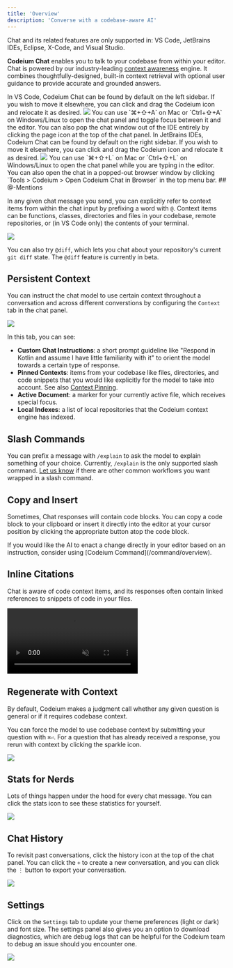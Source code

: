 ```yaml
---
title: 'Overview'
description: 'Converse with a codebase-aware AI'
---
```


<Note>
Chat and its related features are only supported in: VS Code, JetBrains IDEs, Eclipse, X-Code, and Visual Studio.
</Note>

**Codeium Chat** enables you to talk to your codebase from within your editor. 
Chat is powered by our industry-leading [context awareness](/context-awareness/overview.mdx) engine.
It combines thoughtfully-designed, built-in context retrieval with optional user guidance to provide accurate and grounded answers.

<Tabs>
  <Tab title="VS Code">
    In VS Code, Codeium Chat can be found by default on the left sidebar.
    If you wish to move it elsewhere, you can click and drag the Codeium icon and relocate it as desired.
    <Frame>
      <img src="/assets/chat_vscode_where_to_find.png"/>
    </Frame>
    You can use `⌘+⇧+A` on Mac or `Ctrl+⇧+A` on Windows/Linux to open the chat panel and toggle focus between it and the editor.
    You can also pop the chat window out of the IDE entirely by clicking the page icon at the top of the chat panel.
  </Tab>
  <Tab title="JetBrains">
    In JetBrains IDEs, Codeium Chat can be found by default on the right sidebar.
    If you wish to move it elsewhere, you can click and drag the Codeium icon and relocate it as desired.
    <Frame>
      <img src="/assets/chat_jetbrains_where_to_find.png"/>
    </Frame>
    You can use `⌘+⇧+L` on Mac or `Ctrl+⇧+L` on Windows/Linux to open the chat panel while you are typing in the editor.
    You can also open the chat in a popped-out browser window by clicking `Tools > Codeium > Open Codeium Chat in Browser` in the top menu bar.
  </Tab>
</Tabs>
## @-Mentions 

In any given chat message you send, you can explicitly refer to context items from within the chat input by prefixing a word with `@`.
Context items can be functions, classes, directories and files in your codebase, remote repositories, or (in VS Code only) the contents of your terminal.

<Frame>
  <img src="/assets/at_mentions.png"/>
</Frame>

You can also try `@diff`, which lets you chat about your repository's current `git diff` state.
The `@diff` feature is currently in beta.

## Persistent Context

You can instruct the chat model to use certain context throughout a conversation and across different converstions
by configuring the `Context` tab in the chat panel.

<Frame caption="Chat shows you the context it is considering.">
  <img src="/assets/chat_context.png"/>
</Frame>

In this tab, you can see:
- **Custom Chat Instructions**: a short prompt guideline like "Respond in Kotlin and assume I have little familiarity with it" to orient the model towards a certain type of response.
- **Pinned Contexts**: items from your codebase like files, directories, and code snippets that you would like explicitly for the model to take into account.
  See also [Context Pinning](/context-awareness/context-pinning).
- **Active Document**: a marker for your currently active file, which receives special focus.
- **Local Indexes**: a list of local repositories that the Codeium context engine has indexed.

## Slash Commands

You can prefix a message with `/explain` to ask the model to explain something of your choice.
Currently, `/explain` is the only supported slash command.
[Let us know](https://codeium.canny.io/feature-requests/) if there are other common workflows you want wrapped in a slash command.

## Copy and Insert

Sometimes, Chat responses will contain code blocks. You can copy a code block to your clipboard or insert it directly into the editor
at your cursor position by clicking the appropriate button atop the code block.

<Note>
  If you would like the AI to enact a change directly in your editor based on an instruction,
  consider using [Codeium Command](/command/overview).
</Note>

## Inline Citations

Chat is aware of code context items, and its responses often contain linked references to snippets of code in your files.

<Frame>
  <video
    autoPlay
    muted
    loop
    playsInline
    src="https://exafunction.github.io/public/videos/chat/inline-citations.mp4">
  </video>
</Frame>

## Regenerate with Context

By default, Codeium makes a judgment call whether any given question is general or if it requires codebase context. 

You can force the model to use codebase context by submitting your question with `⌘⏎`.
For a question that has already received a response, you rerun with context by clicking the sparkle icon.

<Frame>
  <img src="/assets/chat_regenerate_with_context.png"/>
</Frame>

## Stats for Nerds

Lots of things happen under the hood for every chat message. You can click the stats icon to see these statistics for yourself.

<Frame caption="There are numbers here.">
  <img src="/assets/chat_stats_for_nerds.png"/>
</Frame>

## Chat History 

To revisit past conversations, click the history icon at the top of the chat panel. 
You can click the `+` to create a new conversation, and
you can click the `⋮` button to export your conversation.

<Frame caption="We got history.">
  <img src="/assets/chat_history.png"/>
</Frame>

## Settings

Click on the `Settings` tab to update your theme preferences (light or dark) and font size. 
The settings panel also gives you an option to download diagnostics, which are debug logs that can be helpful
for the Codeium team to debug an issue should you encounter one.

<Frame caption="I have a 28-day Codeium streak.">
  <img src="/assets/chat_settings.png"/>
</Frame>
